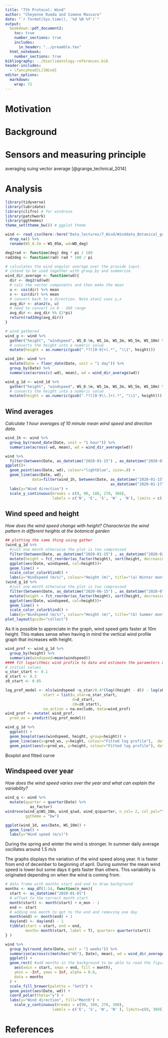 ```yaml
---
title: "7th Protocol: Wind"
author: "Cheyenne Rueda and Simone Massaro"
date: "`r format(Sys.time(), '%d %B %Y')`"
output:
  bookdown::pdf_document2:
    toc: true
    number_sections: true
    includes:
      in_header: "../preamble.tex"
  html_notebook:
    number_sections: true
bibliography: ../bioclimatology-references.bib
header-includes:
  - \fancyhead[L]{Wind}
editor_options: 
  markdown: 
    wrap: 72
---
```

\newpage
# Motivation

# Background

# Sensors and measuring principle

averaging suing vector average [@grange_technical_2014]

\newpage
# Analysis

```r
library(tidyverse)
library(lubridate)
library(clifro) # for windrose
library(patchwork)
library(ggthemes)
theme_set(theme_bw()) # ggplot theme
```
```r
wind <- read_csv(here::here("Data_lectures/7_Wind/Winddata_Botanical_garden.csv")) %>% 
  drop_na() %>% 
  rename(WS_0.5m = WS_05m, wd=WD_deg)
```


```r
deg2rad <- function(deg) deg * pi / 180
rad2deg <- function(rad) rad * 180 / pi

# calculates the wind angular average over the provide input.
# intend to be used together with group_by and summarize
wind_dir_average <- function(wd){
  dir <- deg2rad(wd)
  # calc the vector components and then make the mean
  u <- cos(dir) %>% mean
  v <- sin(dir) %>% mean
  # convert back to a direction. Note atan2 uses y,x
  avg_dir <- atan2(v, u)
  # need to convert in 0 - 360 range
  avg_dir <- avg_dir %% (2*pi)
  return(rad2deg(avg_dir))
}

```

```r
# wind gathered
wind_g <- wind %>% 
  gather("height", "windspeed", WS_0.5m, WS_1m, WS_2m, WS_5m, WS_10m) %>% 
  # converts the height into a numeric value
  mutate(height = as.numeric(gsub(".*?([0-9]+).*", "\\1", height))) 

wind_1d<- wind %>%
  mutate(Date = floor_date(Date, unit = "1 day")) %>% 
  group_by(Date) %>%
  summarise(across(c(-wd), mean), wd = wind_dir_average(wd))

wind_g_1d <- wind_1d %>% 
  gather("height", "windspeed", WS_0.5m, WS_1m, WS_2m, WS_5m, WS_10m) %>% 
  # converts the height into a numeric value
  mutate(height = as.numeric(gsub(".*?([0-9\\.]+).*", "\\1", height))) 
```

## Wind averages

*Calculate 1 hour averages of 10 minute mean wind speed and direction
data.*

```r
wind_1h <- wind %>%
  group_by(round_date(Date, unit = "1 hour")) %>%
  summarise(across(-wd, mean), wd = wind_dir_average(wd))
```

```r
wind %>%
  filter(between(Date, as_datetime("2020-01-15") , as_datetime("2020-01-17"))) %>%
ggplot()+
  geom_point(aes(Date, wd), colour="lightblue", size=.8) +
  geom_line(aes(Date, wd),
            data=filter(wind_1h, between(Date, as_datetime("2020-01-15"),
                                               as_datetime("2020-01-17")))) +
  labs(y="Wind direction") +
  scale_y_continuous(breaks = c(0, 90, 180, 270, 360),
                     labels = c('N', 'E', 'S', 'W' , 'N'), limits = c(-10, 370))
```

\newpage

## Wind speed and height

*How does the wind speed change with height? Characterize the wind
pattern in different heights at the botanical garden*


```r
## plotting the same thing using gather
(wind_g_1d %>%
  #just one month otherwise the plot is too compressed
  filter(between(Date, as_datetime("2020-01-15") , as_datetime("2020-02-15") )) %>% 
  mutate(height = fct_reorder(as_factor(height), sort(height, decreasing = T))) %>% 
  ggplot(aes(Date, windspeed, col=height))+
  geom_line() +
  scale_color_colorblind() +
  labs(y="Windspeed (m/s)", colour="Height (m)", title="(a) Winter month")) /
(wind_g_1d %>%
  #just one month otherwise the plot is too compressed
  filter(between(Date, as_datetime("2020-06-15") , as_datetime("2020-07-15") )) %>% 
  mutate(height = fct_reorder(as_factor(height), sort(height, decreasing = T))) %>% 
  ggplot(aes(Date, windspeed, col=height))+
  geom_line() +
  scale_color_colorblind() +
  labs(y="Windspeed (m/s)", colour="Height (m)", title="(b) Summer month")) +
plot_layout(guide="collect")

```

As it is possible to appreciate in the graph, wind speed gets faster at 10m height. This makes sense when having in mind the vertical wind profile graph that increases with height. 


```r
wind_prof <- wind_g_1d %>% 
  group_by(height) %>% 
  summarize(windspeed=mean(windspeed))
#### fit logarithmic wind profile to data and estimate the parameters u*, z0 and d ####
# initial values
u_star_start <- 0.1
d_start <- 0.3
z0_start <- 0.05

log_prof_model <- nls(windspeed ~u_star/0.4*(log((height - d)) - log(z0)), 
                 start = list(u_star=u_star_start,              
                              d=d_start,              
                              z0=z0_start),                     
                 na.action = na.exclude, data=wind_prof)
wind_prof <- mutate( wind_prof,
  pred_ws = predict(log_prof_model))
```


```r
wind_g_1d %>%
  ggplot() +
  geom_boxplot(aes(windspeed, height, group=height)) +
  geom_line(aes(x=pred_ws, y=height, colour="Fitted log profile"),  data = wind_prof) +
  geom_point(aes(x=pred_ws, y=height, colour="Fitted log profile"), data = wind_prof, )
```

Boxplot and fitted curve

\newpage

## Windspeed over year

*How does the wind speed varies over the year and what can explain the
variability?*

```r
wind_q <- wind %>% 
  mutate(quarter = quarter(Date) %>%
           as_factor)
windrose(wind_q$WS_10m, wind_q$wd, wind_q$quarter, n_col= 2, col_pal="YlGnBu",
         ggtheme = "bw")
```


\newpage
```r
ggplot(wind_1d, aes(Date, WS_10m)) +
  geom_line() +
  labs(y="Wind speed (m/s)")
```

During the spring and winter the wind is stronger. In summer daily average oscillates around 1.5 m/s


The graphs displays the variation of the wind speed along year. It is faster from end of december to beginning of april. During summer the mean wind speed is lower but some days it gets faster than others. This variability is originated depending on when the wind is coming from.


\newpage

```r
# data frame with months start and end to draw background
months <- map_df(1:14, function(n_mon){
  start <- as_datetime("2020-01-01")
  # offset to the correct month start
  month(start) <- month(start) + n_mon - 1
  end <- start
  # adding one month to get to the end and removing one day
  month(end) <- month(end) + 1
  day(end) <- day(end) - 1
  tibble(start = start, end = end,
         month= month(start, label = T), quarter= quarter(start))
} )
```


```r
wind %>%
  group_by(round_date(Date, unit = "1 weeks")) %>%
  summarise(across(c(matches("WS"), Date), mean), wd = wind_dir_average(wd)) %>% 
  ggplot() + 
  geom_rect( #add months in the background to be able to read the figure
    aes(xmin = start, xmax = end, fill = month), 
    ymin = -Inf, ymax = Inf, alpha = 0.6, 
    data = months
  ) +
  scale_fill_brewer(palette = "Set3") +
  geom_point(aes(Date, wd)) +
  coord_polar(theta="y") +
  labs(y="Wind direction", fill="Month") +
    scale_y_continuous(breaks = c(90, 180, 270, 360),
                     labels = c('E', 'S', 'W', 'N' ), limits=c(0, 360))
```



# References